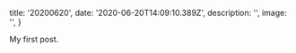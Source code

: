 
  title: '20200620',
  date: '2020-06-20T14:09:10.389Z',
  description: '',
  image: '',
}

My first post.












